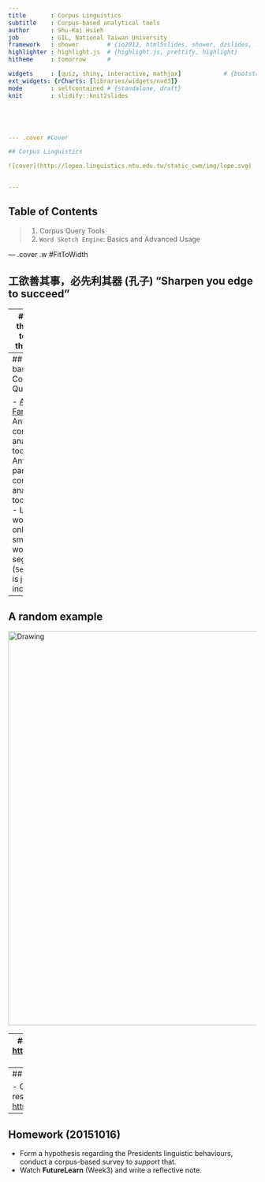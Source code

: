 ```yaml
---
title       : Corpus Linguistics
subtitle    : Corpus-based analytical tools 
author      : Shu-Kai Hsieh
job         : GIL, National Taiwan University
framework   : shower        # {io2012, html5slides, shower, dzslides, ...}
highlighter : highlight.js  # {highlight.js, prettify, highlight}
hitheme     : tomorrow      # 

widgets     : [quiz, shiny, interactive, mathjax]            # {bootstrap}
ext_widgets: {rCharts: [libraries/widgets/nvd3]}
mode        : selfcontained # {standalone, draft}
knit        : slidify::knit2slides





--- .cover #Cover

## Corpus Linguistics

![cover](http://lopen.linguistics.ntu.edu.tw/static_cwm/img/lope.svg)


---
```

## Table of Contents

> 1. Corpus Query Tools
> 2. `Word Sketch Engine`: Basics and Advanced Usage



--- .cover .w #FitToWidth

## 工欲善其事，必先利其器 (孔子) "Sharpen you edge to succeed"



---
## Recap: three ways to access the corpora

* PC software (WordSmith, Antconc, etc)
* Web-based service (BYU, Word Sketch Engine, etc)
* Programming (Python, R, etc)

---
## PC-based Corpus Query Tools

- [Ant* Family](http://www.laurenceanthony.net/software.html)
  - AntConc: corpus analysis toolkit.
  - AntPConc: parallel corpus analysis toolkit.
  - . . . . 
- Limits: work well only with small data; word segmentation (`SegmentAnt`) is just incredible ...


---
## A random example

<img src="assets/img/seg.png" alt="Drawing" style="width: 800px;"/>


---
## Web-based service: Word Sketch Engine
<https://www.futurelearn.com/courses/corpus-linguistics/3/steps/36639>

Let's walk through an example by
- Building a corpus of US Presidents Inaugural Address.
- Explore the provided functions.
- Try the advanced query methods (e.g., **CQL**).


---
## Change over time and lock words

- Coding yourself leads you to interesting research, e.g., <http://viveksck.github.io/langchangetrack/>


---
## Homework (20151016)

- Form a hypothesis regarding the Presidents linguistic behaviours, conduct a corpus-based survey to *support* that. 
- Watch **FutureLearn** (Week3) and write a reflective note.


